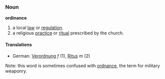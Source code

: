 ===Noun===
'''ordinance'''

# a local [[law]] or [[regulation]].
# a religious [[practice]] or [[ritual]] prescribed by the church.

====Translations====
*German: [[Verordnung]] ''f'' (1), [[Ritus]] ''m'' (2)

Note: this word is sometimes confused with [[ordnance]], the term for military weaponry.